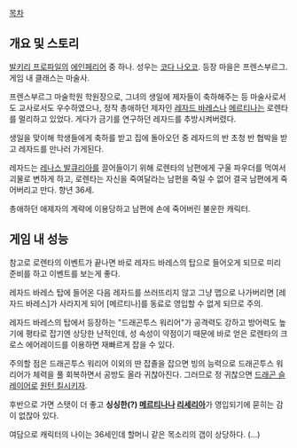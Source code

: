 [[목차]]

== 개요 및 스토리 ==
[[발키리 프로파일]]의 [[에인페리어]] 중 하나. 성우는 [[코다 나오코]].
등장 마을은 프렌스부르그. 게임 내 클래스는 마술사.

프렌스부르그 마술학원 학원장으로, 그녀의 생일에 제자들이 축하해주는 등 마술사로서도 교사로서도 우수하였으나, 정작 총애하던 제자인 [[레자드 바레스]]나 [[메르티나]]는 로렌타를 멀리하고 있었다. 게다가 금기를 연구하던 레자드를 추방시켜버렸다.

생일을 맞이해 학생들에게 축하를 받고 집에 돌아오던 중 레자드의 반 초청 반 협박을 받고 레자드를 만나러 가게된다.

레자드는 [[레나스 발큐리아]]를 끌어들이기 위해 로렌타의 남편에게 구울 파우더를 먹여서 괴물로 변하게 하고, 로렌타는 자신을 죽여달라는 남편을 죽일 수 없어 결국 남편에게 죽어버리고 만다. 향년 36세.

총애하던 애제자의 계략에 이용당하고 남편에 손에 죽어버린 불운한 캐릭터.

== 게임 내 성능 ==
참고로 로렌타의 이벤트가 끝나면 바로 레자드 바레스의 탑으로 들어오게 되므로 미리 준비를 하고 이벤트를 보는게 좋다.

레자드 바레스 탑에 들어온 다음 레자드를 쓰러뜨리지 않고 그냥 맵으로 나가버리면 [레자드 바레스]가 사라지게 되어 [메르티나]를 동료로 영입할 수 없게 되므로 주의. 

레자드 바레스의 탑에서 등장하는 "드래곤투스 워리어"가 공격력도 강하고 방어력도 높기에 평타로 잡기엔 상당한 난적인데, 성 속성이 약점이기 때문에 바로 얻은 로렌타의 크로스 에어레이드를 이용하면 재빠르게 잡을 수 있다. 

주의할 점은 드래곤투스 워리어 이외의 딴 잡졸을 잡으면 빙의 능력으로 드래곤투스 워리어가 체력을 풀 회복하면서 공방도 올라 귀찮아진다. 그러므로 정 귀찮으면 [[드래곤 슬레이어]]로 [[원턴 킬]]시키자.

후반으로 가면 스탯이 더 좋고 '''싱싱한(?) [[메르티나]]나 [[리세리아]]'''가 영입되기에 묻히는 감이 없잖아 있다.

여담으로 캐릭터의 나이는 36세인데 할머니 같은 목소리의 갭이 상당하다. (...)
